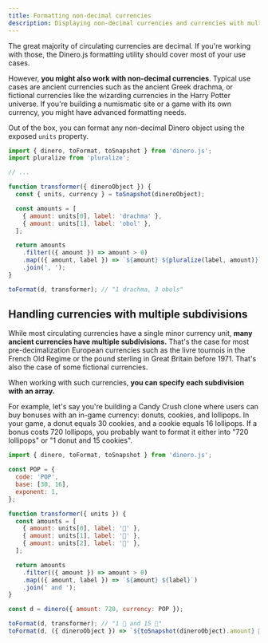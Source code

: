 ```yaml
---
title: Formatting non-decimal currencies
description: Displaying non-decimal currencies and currencies with multiple subdivisions.
---
```


The great majority of circulating currencies are decimal. If you're working with those, the Dinero.js formatting utility should cover most of your use cases.

However, **you might also work with non-decimal currencies**. Typical use cases are ancient currencies such as the ancient Greek drachma, or fictional currencies like the wizarding currencies in the Harry Potter universe. If you're building a numismatic site or a game with its own currency, you might have advanced formatting needs.

Out of the box, you can format any non-decimal Dinero object using the exposed `units` property.

<!--

```js
import { dinero, toFormat } from 'dinero.js';

// Ancient Greek drachma
const GRD = {
  code: 'GRD',
  base: 6,
  exponent: 1,
};

const d = dinero({ amount: 9, currency: GRD });

toFormat(d, ({ units }) => `${units[0]} drachma, ${units[1]} obols`); // "1 drachma, 3 obols"
```

This should cover your needs if you want accuracy and readability because people are used to reading decimal numbers. However, such a representation might not be idiomatic.

## Building complex formatters

In addition to the formatted amount and the currency, the `toFormat` function also exposes the original object. You can leverage it to build a more complex formatter.

-->

```js
import { dinero, toFormat, toSnapshot } from 'dinero.js';
import pluralize from 'pluralize';

// ...

function transformer({ dineroObject }) {
  const { units, currency } = toSnapshot(dineroObject);

  const amounts = [
    { amount: units[0], label: 'drachma' },
    { amount: units[1], label: 'obol' },
  ];

  return amounts
    .filter(({ amount }) => amount > 0)
    .map(({ amount, label }) => `${amount} ${pluralize(label, amount)}`)
    .join(', ');
}

toFormat(d, transformer); // "1 drachma, 3 obols"
```

## Handling currencies with multiple subdivisions

While most circulating currencies have a single minor currency unit, **many ancient currencies have multiple subdivisions.** That's the case for most pre-decimalization European currencies such as the livre tournois in the French Old Regime or the pound sterling in Great Britain before 1971. That's also the case of some fictional currencies.

When working with such currencies, **you can specify each subdivision with an array.**

For example, let's say you're building a Candy Crush clone where users can buy bonuses with an in-game currency: donuts, cookies, and lollipops. In your game, a donut equals 30 cookies, and a cookie equals 16 lollipops. If a bonus costs 720 lollipops, you probably want to format it either into "720 lollipops" or "1 donut and 15 cookies".

```js
import { dinero, toFormat, toSnapshot } from 'dinero.js';

const POP = {
  code: 'POP',
  base: [30, 16],
  exponent: 1,
};

function transformer({ units }) {
  const amounts = [
    { amount: units[0], label: '🍩' },
    { amount: units[1], label: '🍪' },
    { amount: units[2], label: '🍭' },
  ];

  return amounts
    .filter(({ amount }) => amount > 0)
    .map(({ amount, label }) => `${amount} ${label}`)
    .join(' and ');
}

const d = dinero({ amount: 720, currency: POP });

toFormat(d, transformer); // "1 🍩 and 15 🍪"
toFormat(d, ({ dineroObject }) => `${toSnapshot(dineroObject).amount} 🍭`); // "720 🍭"
```
